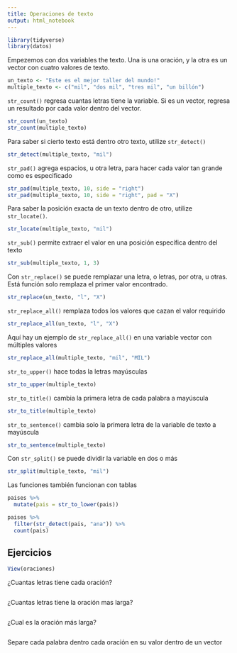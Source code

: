 ```yaml
---
title: Operaciones de texto
output: html_notebook
---
```


```r
library(tidyverse)
library(datos)
```

Empezemos con dos variables the texto.  Una is una oración, y la otra es un vector con cuatro valores de texto.

```r
un_texto <- "Este es el mejor taller del mundo!"
multiple_texto <- c("mil", "dos mil", "tres mil", "un billón")
```

`str_count()` regresa cuantas letras tiene la variable.  Si es un vector, regresa un resultado por cada valor dentro del vector.

```r
str_count(un_texto)
str_count(multiple_texto)
```

Para saber si cierto texto está dentro otro texto, utilize `str_detect()`

```r
str_detect(multiple_texto, "mil")
```

`str_pad()` agrega espacios, u otra letra, para hacer cada valor tan grande como es especificado

```r
str_pad(multiple_texto, 10, side = "right")
str_pad(multiple_texto, 10, side = "right", pad = "X")
```

Para saber la posición exacta de un texto dentro de otro, utilize `str_locate()`.

```r
str_locate(multiple_texto, "mil")
```

`str_sub()` permite extraer el valor en una posición específica dentro del texto

```r
str_sub(multiple_texto, 1, 3)
```

Con `str_replace()` se puede remplazar una letra, o letras, por otra, u otras.  Está función solo remplaza el primer valor encontrado.

```r
str_replace(un_texto, "l", "X")
```

`str_replace_all()` remplaza todos los valores que cazan el valor requirido

```r
str_replace_all(un_texto, "l", "X")
```

Aquí hay un ejemplo de `str_replace_all()` en una variable vector con múltiples valores

```r
str_replace_all(multiple_texto, "mil", "MIL")
```

`str_to_upper()` hace todas la letras mayúsculas

```r
str_to_upper(multiple_texto)
```

`str_to_title()` cambia la primera letra de cada palabra a mayúscula

```r
str_to_title(multiple_texto)
```

`str_to_sentence()` cambia solo la primera letra de la variable de texto a mayúscula

```r
str_to_sentence(multiple_texto)
```

Con `str_split()` se puede dividir la variable en dos o más 

```r
str_split(multiple_texto, "mil")
```

Las funciones también funcionan con tablas

```r
paises %>%
  mutate(pais = str_to_lower(pais))
```

```r
paises %>%
  filter(str_detect(pais, "ana")) %>%
  count(pais)
```

## Ejercicios

```r
View(oraciones)
```

¿Cuantas letras tiene cada oración?

```r

```

¿Cuantas letras tiene la oración mas larga?

```r

```

¿Cual es la oración más larga?

```r

```

Separe cada palabra dentro cada oración en su valor dentro de un vector

```r

```

